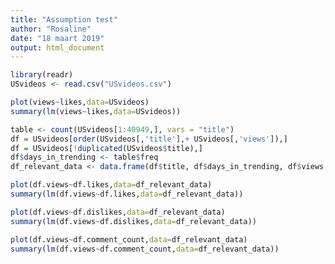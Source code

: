 ---
title: "Assumption test"
author: "Rosaline"
date: "18 maart 2019"
output: html_document
---

```{r}
library(readr)
USvideos <- read.csv("USvideos.csv")
```

```{r}
plot(views~likes,data=USvideos)
summary(lm(views~likes,data=USvideos))
```

```{r}
table <- count(USvideos[1:40949,], vars = "title")
df = USvideos[order(USvideos[,'title'],+ USvideos[,'views']),]
df = USvideos[!duplicated(USvideos$title),]
df$days_in_trending <- table$freq 
df_relevant_data <- data.frame(df$title, df$days_in_trending, df$views, df$likes, df$dislikes, df$comment_count)
```

```{r}
plot(df.views~df.likes,data=df_relevant_data)
summary(lm(df.views~df.likes,data=df_relevant_data))

plot(df.views~df.dislikes,data=df_relevant_data)
summary(lm(df.views~df.dislikes,data=df_relevant_data))

plot(df.views~df.comment_count,data=df_relevant_data)
summary(lm(df.views~df.comment_count,data=df_relevant_data))


```

